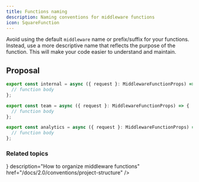```yaml
---
title: Functions naming
description: Naming conventions for middleware functions
icon: SquareFunction
---
```



Avoid using the default `middleware` name or prefix/suffix for your functions. Instead, use a more descriptive name that reflects the purpose of the function. This will make your code easier to understand and maintain.

## Proposal

```ts title="/app/(internal)/_middleware.ts" /internal/
export const internal = async ({ request }: MiddlewareFunctionProps) => {
  // function body
};

```

```ts title="/app/(team)/t/_middleware.ts" /team/
export const team = async ({ request }: MiddlewareFunctionProps) => {
  // function body
};

```

```ts title="/app/_middleware.ts" /analytics/
export const analytics = async ({ request }: MiddlewareFunctionProps) => {
  // function body
};

```

### Related topics

<Cards>
  <Card
    title="Project structure"
    icon={<FolderIcon />}
    description="How to organize middleware functions"
    href="/docs/2.0/conventions/project-structure"
  />
</Cards>

